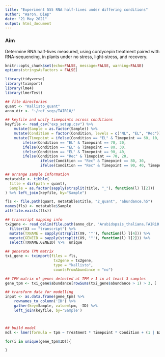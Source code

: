 ```yaml
---
title: "Experiment 555 RNA half-lives under differing conditions"
author: "Aaron, Diep"
date: "21 May 2021"
output: html_document
---
```



### Aim

Determine RNA half-lives measured, using cordycepin treatment paired with RNA-sequencing, in plants under no stress, light-stress, and recovery. 

```r
knitr::opts_chunk$set(echo=FALSE, message=FALSE, warning=FALSE)
options(stringsAsFactors = FALSE)

library(tidyverse)
library(tximport)
library(lme4)
library(lmerTest)

## file directories
quant <- "Kallisto_quant"
anno_dir <- "~/ref_seqs/TAIR10/"

## keyfile and unify timepoints across conditions
keyfile <- read_csv("exp_setup.csv") %>%
	mutate(Sample = as.factor(Sample)) %>%
	mutate(Condition = factor(Condition, levels = c("NL", "EL", "Rec"))) %>%
	mutate(Timepoint = ifelse(Condition == "EL" & Timepoint == 60, 10,
		ifelse(Condition == "EL" & Timepoint == 70, 20,
		ifelse(Condition == "EL" & Timepoint == 80, 30,
		ifelse(Condition == "EL" & Timepoint == 90, 40,
		ifelse(Condition == "Rec" & Timepoint == 70, 20,
                ifelse(Condition == "Rec" & Timepoint == 80, 30,
                ifelse(Condition == "Rec" & Timepoint == 90, 40, Timepoint))))))))

## arrange sample information
metatable <- tibble(
  title = dir(path = quant),
  Sample = as.factor(sapply(strsplit(title, "_"), function(l) l[2]))
) %>% left_join(keyfile, by="Sample")

fls <- file.path(quant, metatable$title, "2_quant", "abundance.h5")
names(fls) <- metatable$Sample
all(file.exists(fls))

## transcript mapping info
tx2gene <- read_delim(file.path(anno_dir, "Arabidopsis_thaliana.TAIR10.50.gtf"), delim='\t', col_names = F, skip = 5) %>%
  filter(X3 == "transcript") %>%
  mutate(TXNAME = sapply(strsplit(X9, '"'), function(l) l[4])) %>%
  mutate(GENEID = sapply(strsplit(X9, '"'), function(l) l[2])) %>%
  select(TXNAME,GENEID) %>%  unique

## generate TPM matrix
txi_gene <- tximport(files = fls,
                      tx2gene = tx2gene,
                      type = "kallisto",
                      countsFromAbundance = "no")

## TPM matrix of genes detected at TPM > 1 in at least 3 samples
gene_tpm <- txi_gene$abundance[rowSums(txi_gene$abundance > 1) > 3, ]

## transform data for modelling
input <- as.data.frame(gene_tpm) %>%
	rownames_to_column('ID') %>%
	gather(key=Sample, value=tpm, -ID) %>%
	left_join(keyfile, by='Sample')



## build model
mdl <- lmer(formula = tpm ~ Treatment * Timepoint * Condition + (1 | Experiment), data = input)

for(i in unique(gene_tpm$ID)){

}


```



